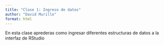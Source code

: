 ---
title: "Clase 1: Ingreso de datos"
author: "David Murillo"
format: html
---

En esta clase aprederas como ingresar diferentes estructuras de datos a la interfaz de RStudio

